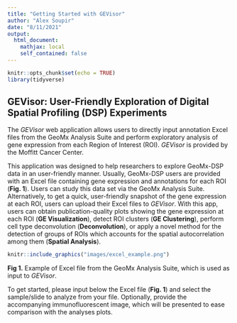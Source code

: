 ```yaml
---
title: "Getting Started with GEVisor"
author: "Alex Soupir"
date: "8/11/2021"
output: 
  html_document:
    mathjax: local
    self_contained: false
---
```


```r
knitr::opts_chunk$set(echo = TRUE)
library(tidyverse)
```

## **GEVisor**: User-Friendly Exploration of Digital Spatial Profiling (DSP) Experiments

The _GEVisor_ web application allows users to directly input annotation Excel files
from the GeoMx Analysis Suite and perform exploratory analysis of gene expression
from each Region of Interest (ROI). _GEVisor_ is provided by the Moffitt Cancer Center.

This application was designed to help researchers to explore GeoMx-DSP data in an
user-friendly manner. Usually, GeoMx-DSP users are provided with an Excel file 
containing gene expression and annotations for each ROI (**Fig. 1**). Users can study this data 
set via the GeoMx Analysis Suite. Alternatively, to get a quick, user-friendly 
snapshot of the gene expression at each ROI, users can upload their Excel files to
_GEVisor_. With this app, users can obtain publication-quality plots showing
the gene expression at each ROI (**GE Visualization**), detect ROI clusters 
(**GE Clustering**), perform cell type deconvolution (**Deconvolution**), or
apply a novel method for the detection of groups of ROIs which accounts for the 
spatial autocorrelation  among them (**Spatial Analysis**).

```r
knitr::include_graphics("images/excel_example.png")
```

**Fig 1.** Example of Excel file from the GeoMx Analysis Suite, which is used as 
input to _GEVisor_.

To get started, please input below the Excel file (**Fig. 1**) and select the sample/slide
to analyze from your file. Optionally, provide the accompanying immunofluorescent 
image, which will be presented to ease comparison with the analyses plots.
